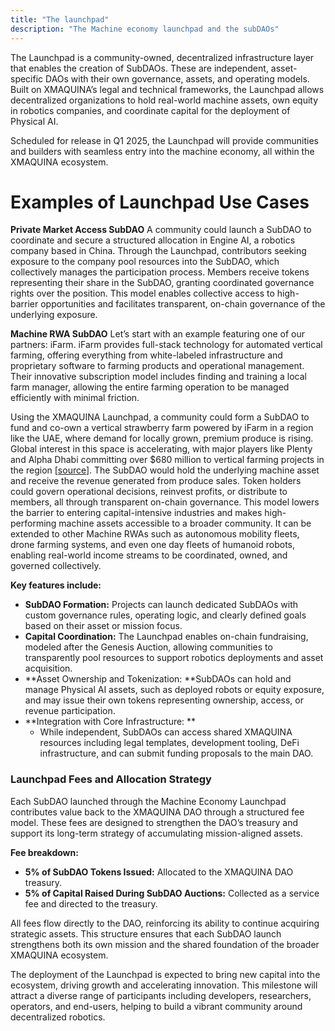 ```yaml
---
title: "The launchpad"
description: "The Machine economy launchpad and the subDAOs"
---
```


The Launchpad is a community-owned, decentralized infrastructure layer that enables the creation of SubDAOs. These are independent, asset-specific DAOs with their own governance, assets, and operating models. Built on XMAQUINA’s legal and technical frameworks, the Launchpad allows decentralized organizations to hold real-world machine assets, own equity in robotics companies, and coordinate capital for the deployment of Physical AI.

Scheduled for release in Q1 2025, the Launchpad will provide communities and builders with seamless entry into the machine economy, all within the XMAQUINA ecosystem.

# **Examples of Launchpad Use Cases**

**Private Market Access SubDAO** A community could launch a SubDAO to coordinate and secure a structured allocation in Engine AI, a robotics company based in China. Through the Launchpad, contributors seeking exposure to the company pool resources into the SubDAO, which collectively manages the participation process. Members receive tokens representing their share in the SubDAO, granting coordinated governance rights over the position. This model enables collective access to high-barrier opportunities and facilitates transparent, on-chain governance of the underlying exposure.

**Machine RWA SubDAO** Let’s start with an example featuring one of our partners: iFarm. iFarm provides full-stack technology for automated vertical farming, offering everything from white-labeled infrastructure and proprietary software to farming products and operational management. Their innovative subscription model includes finding and training a local farm manager, allowing the entire farming operation to be managed efficiently with minimal friction.

Using the XMAQUINA Launchpad, a community could form a SubDAO to fund and co-own a vertical strawberry farm powered by iFarm in a region like the UAE, where demand for locally grown, premium produce is rising. Global interest in this space is accelerating, with major players like Plenty and Alpha Dhabi committing over \$680 million to vertical farming projects in the region [[source](https://www.businesstimes.com.sg/startups-tech/us-startup-plenty-alpha-dhabi-plan-us680-million-vertical-farms)]. The SubDAO would hold the underlying machine asset and receive the revenue generated from produce sales. Token holders could govern operational decisions, reinvest profits, or distribute to members, all through transparent on-chain governance. This model lowers the barrier to entering capital-intensive industries and makes high-performing machine assets accessible to a broader community. It can be extended to other Machine RWAs such as autonomous mobility fleets, drone farming systems, and even one day fleets of humanoid robots, enabling real-world income streams to be coordinated, owned, and governed collectively.

**Key features include:**

- **SubDAO Formation:** Projects can launch dedicated SubDAOs with custom governance rules, operating logic, and clearly defined goals based on their asset or mission focus.
- **Capital Coordination:**  The Launchpad enables on-chain fundraising, modeled after the Genesis Auction, allowing communities to transparently pool resources to support robotics deployments and asset acquisition.
- \*\*Asset Ownership and Tokenization: \*\*SubDAOs can hold and manage Physical AI assets, such as deployed robots or equity exposure, and may issue their own tokens representing ownership, access, or revenue participation.
- \*\*Integration with Core Infrastructure: \*\*
  - While independent, SubDAOs can access shared XMAQUINA resources including legal templates, development tooling, DeFi infrastructure, and can submit funding proposals to the main DAO.

### Launchpad Fees and Allocation Strategy

Each SubDAO launched through the Machine Economy Launchpad contributes value back to the XMAQUINA DAO through a structured fee model. These fees are designed to strengthen the DAO’s treasury and support its long-term strategy of accumulating mission-aligned assets.

**Fee breakdown:**

- **5% of SubDAO Tokens Issued:** Allocated to the XMAQUINA DAO treasury.
- **5% of Capital Raised During SubDAO Auctions:** Collected as a service fee and directed to the treasury.

All fees flow directly to the DAO, reinforcing its ability to continue acquiring strategic assets. This structure ensures that each SubDAO launch strengthens both its own mission and the shared foundation of the broader XMAQUINA ecosystem.

The deployment of the Launchpad is expected to bring new capital into the ecosystem, driving growth and accelerating innovation. This milestone will attract a diverse range of participants including developers, researchers, operators, and end-users, helping to build a vibrant community around decentralized robotics.